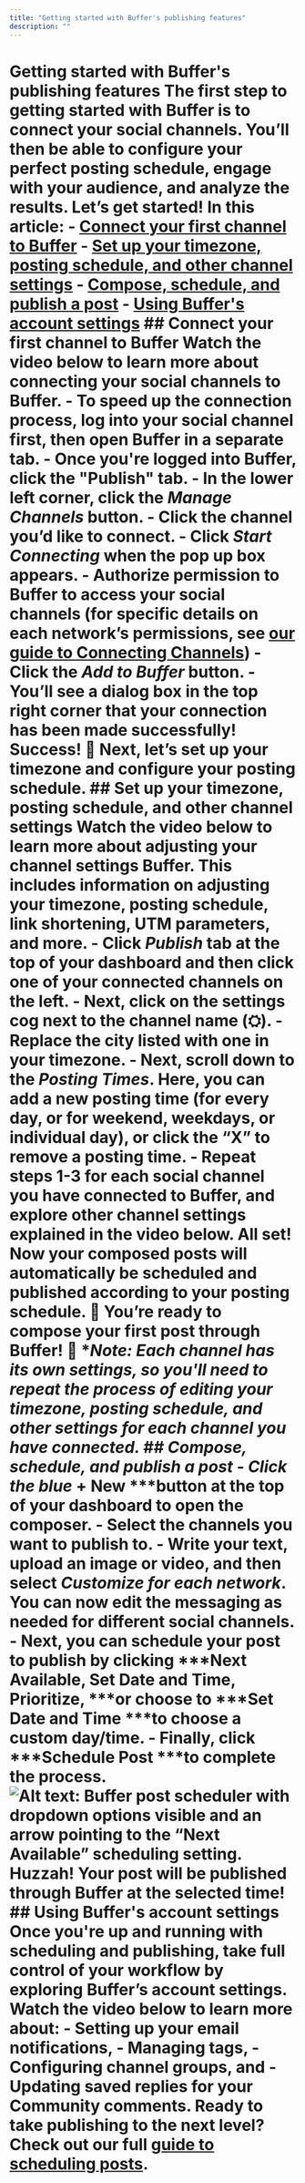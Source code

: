 ```yaml
---
title: "Getting started with Buffer's publishing features"
description: ""
---
```


# Getting started with Buffer's publishing features The first step to getting started with Buffer is to connect your social channels. You’ll then be able to configure your perfect posting schedule, engage with your audience, and analyze the results. Let’s get started! In this article: - [Connect your first channel to Buffer](#h_01G9N50120JFPAD8XFZSENTY3Q) - [Set up your timezone, posting schedule, and other channel settings](#h_01G9N50FCWHKBH4QWFP51M3TRC) - [Compose, schedule, and publish a post](#h_01G9N513544XBBVNWKSJ20MDSC) - [Using Buffer's account settings](#Using-Buffers-account-settings-g88nF) ## Connect your first channel to Buffer Watch the video below to learn more about connecting your social channels to Buffer. - To speed up the connection process, log into your social channel first, then open Buffer in a separate tab. - Once you're logged into Buffer, click the "Publish" tab. - In the lower left corner, click the ***Manage Channels*** button. - Click the channel you’d like to connect. - Click ***Start Connecting*** when the pop up box appears. - Authorize permission to Buffer to access your social channels (for specific details on each network’s permissions, see [our guide to Connecting Channels](https://buffer.helpscoutdocs.com/article/564-connecting-your-channels-to-buffer)) - Click the ***Add to Buffer*** button. - You’ll see a dialog box in the top right corner that your connection has been made successfully! Success! 🎉 Next, let’s set up your timezone and configure your posting schedule. ## Set up your timezone, posting schedule, and other channel settings Watch the video below to learn more about adjusting your channel settings Buffer. This includes information on adjusting your timezone, posting schedule, link shortening, UTM parameters, and more. - Click ***Publish*** tab at the top of your dashboard and then click one of your connected channels on the left. - Next, click on the settings cog next to the channel name (⛭). - Replace the city listed with one in your timezone. - Next, scroll down to the ***Posting Times***. Here, you can add a new posting time (for every day, or for weekend, weekdays, or individual day), or click the “X” to remove a posting time. - Repeat steps 1-3 for each social channel you have connected to Buffer, and explore other channel settings explained in the video below. All set! Now your composed posts will automatically be scheduled and published according to your posting schedule. 📆 You’re ready to compose your first post through Buffer! 📝 **Note: **Each channel has its own settings, so you'll need to repeat the process of editing your timezone, posting schedule, and other settings for each channel you have connected. ## Compose, schedule, and publish a post - Click the blue*** + New ***button at the top of your dashboard to open the composer. - Select the channels you want to publish to. - Write your text, upload an image or video, and then select ***Customize for each network***. You can now edit the messaging as needed for different social channels. - Next, you can schedule your post to publish by clicking ***Next Available, Set Date and Time, Prioritize, ***or choose to ***Set Date and Time ***to choose a custom day/time. - Finally, click ***Schedule Post ***to complete the process. ![Alt text: Buffer post scheduler with dropdown options visible and an arrow pointing to the “Next Available” scheduling setting.](//d33v4339jhl8k0.cloudfront.net/docs/assets/64cb6cf86d4a3e191f237e66/images/68a5d317e3f0f94fe32b4f27/file-KknZo0auso.png) Huzzah! Your post will be published through Buffer at the selected time! ## Using Buffer's account settings Once you're up and running with scheduling and publishing, take full control of your workflow by exploring Buffer’s account settings. Watch the video below to learn more about: - Setting up your email notifications, - Managing tags, - Configuring channel groups, and - Updating saved replies for your Community comments. **Ready to take publishing to the next level?** Check out our full [guide to scheduling posts](https://buffer.helpscoutdocs.com/article/642-scheduling-posts).